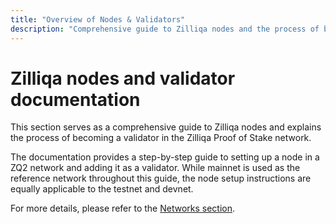 ```yaml
---
title: "Overview of Nodes & Validators"
description: "Comprehensive guide to Zilliqa nodes and the process of becoming a validator in the Zilliqa Proof of Stake network"
---
```


# Zilliqa nodes and validator documentation

This section serves as a comprehensive guide to Zilliqa nodes and explains the process of becoming a validator in the Zilliqa Proof of Stake network.

The documentation provides a step-by-step guide to setting up a node in a ZQ2 network and adding it as a validator. While mainnet is used as the reference network throughout this guide, the node setup instructions are equally applicable to the testnet and devnet.

For more details, please refer to the [Networks section](/getting-started/endpoints#networks).